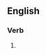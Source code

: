 {{also|polycondensés}}

==English==

===Verb===
{{head|en|verb form}}

# {{en-third-person singular of|polycondense}}